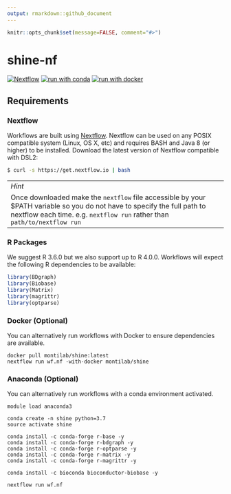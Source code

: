```yaml
---
output: rmarkdown::github_document
---
```


<!-- README.md is generated from README.Rmd. Please edit that file -->

```r
knitr::opts_chunk$set(message=FALSE, comment="#>")
```

# shine-nf

[![Nextflow](https://img.shields.io/badge/nextflow-DSL2-23aa62.svg?labelColor=000000)](https://www.nextflow.io/)
[![run with conda](http://img.shields.io/badge/run%20with-conda-3EB049?labelColor=000000&logo=anaconda)](https://docs.conda.io/en/latest/)
[![run with docker](https://img.shields.io/badge/run%20with-docker-0db7ed?labelColor=000000&logo=docker)](https://www.docker.com/)

## Requirements

### Nextflow
Workflows are built using [Nextflow](https://www.nextflow.io/). Nextflow can be used on any POSIX compatible system (Linux, OS X, etc) and requires BASH and Java 8 (or higher) to be installed. Download the latest version of Nextflow compatible with DSL2:

```bash
$ curl -s https://get.nextflow.io | bash
```

--
*Hint*
Once downloaded make the `nextflow` file accessible by your $PATH variable so you do not have to specify the full path to nextflow each time. e.g. `nextflow run` rather than `path/to/nextflow run`
--

### R Packages
We suggest R 3.6.0 but we also support up to R 4.0.0. Workflows will expect the following R dependencies to be available:

```R
library(BDgraph)
library(Biobase)
library(Matrix)
library(magrittr)
library(optparse)
```

### Docker (Optional)

You can alternatively run workflows with Docker to ensure dependencies are available.

```
docker pull montilab/shine:latest
nextflow run wf.nf -with-docker montilab/shine
```

### Anaconda (Optional)
You can alternatively run workflows with a conda environment activated.

```
module load anaconda3

conda create -n shine python=3.7
source activate shine

conda install -c conda-forge r-base -y
conda install -c conda-forge r-bdgraph -y
conda install -c conda-forge r-optparse -y
conda install -c conda-forge r-matrix -y
conda install -c conda-forge r-magrittr -y

conda install -c bioconda bioconductor-biobase -y

nextflow run wf.nf 
```
